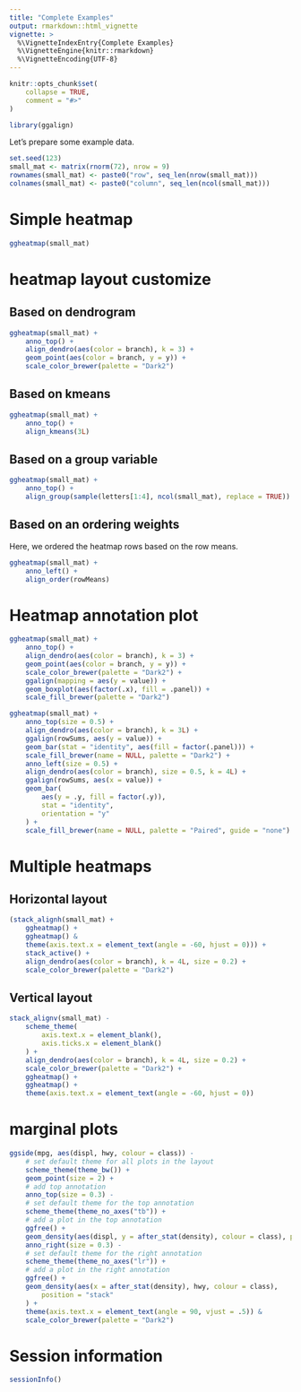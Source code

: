 ```yaml
---
title: "Complete Examples"
output: rmarkdown::html_vignette
vignette: >
  %\VignetteIndexEntry{Complete Examples}
  %\VignetteEngine{knitr::rmarkdown}
  %\VignetteEncoding{UTF-8}
---
```


```r
knitr::opts_chunk$set(
    collapse = TRUE,
    comment = "#>"
)
```

```r
library(ggalign)
```

Let's prepare some example data.
```r
set.seed(123)
small_mat <- matrix(rnorm(72), nrow = 9)
rownames(small_mat) <- paste0("row", seq_len(nrow(small_mat)))
colnames(small_mat) <- paste0("column", seq_len(ncol(small_mat)))
```

# Simple heatmap
```r
ggheatmap(small_mat)
```

# heatmap layout customize
## Based on dendrogram
```r
ggheatmap(small_mat) +
    anno_top() +
    align_dendro(aes(color = branch), k = 3) +
    geom_point(aes(color = branch, y = y)) +
    scale_color_brewer(palette = "Dark2")
```

## Based on kmeans
```r
ggheatmap(small_mat) +
    anno_top() +
    align_kmeans(3L)
```

## Based on a group variable
```r
ggheatmap(small_mat) +
    anno_top() +
    align_group(sample(letters[1:4], ncol(small_mat), replace = TRUE))
```

## Based on an ordering weights
Here, we ordered the heatmap rows based on the row means.
```r
ggheatmap(small_mat) +
    anno_left() +
    align_order(rowMeans)
```

# Heatmap annotation plot
```r
ggheatmap(small_mat) +
    anno_top() +
    align_dendro(aes(color = branch), k = 3) +
    geom_point(aes(color = branch, y = y)) +
    scale_color_brewer(palette = "Dark2") +
    ggalign(mapping = aes(y = value)) +
    geom_boxplot(aes(factor(.x), fill = .panel)) +
    scale_fill_brewer(palette = "Dark2")
```

```r
ggheatmap(small_mat) +
    anno_top(size = 0.5) +
    align_dendro(aes(color = branch), k = 3L) +
    ggalign(rowSums, aes(y = value)) +
    geom_bar(stat = "identity", aes(fill = factor(.panel))) +
    scale_fill_brewer(name = NULL, palette = "Dark2") +
    anno_left(size = 0.5) +
    align_dendro(aes(color = branch), size = 0.5, k = 4L) +
    ggalign(rowSums, aes(x = value)) +
    geom_bar(
        aes(y = .y, fill = factor(.y)),
        stat = "identity",
        orientation = "y"
    ) +
    scale_fill_brewer(name = NULL, palette = "Paired", guide = "none")
```

# Multiple heatmaps
## Horizontal layout
```r
(stack_alignh(small_mat) +
    ggheatmap() +
    ggheatmap() &
    theme(axis.text.x = element_text(angle = -60, hjust = 0))) +
    stack_active() +
    align_dendro(aes(color = branch), k = 4L, size = 0.2) +
    scale_color_brewer(palette = "Dark2")
```

## Vertical layout
```r
stack_alignv(small_mat) -
    scheme_theme(
        axis.text.x = element_blank(),
        axis.ticks.x = element_blank()
    ) +
    align_dendro(aes(color = branch), k = 4L, size = 0.2) +
    scale_color_brewer(palette = "Dark2") +
    ggheatmap() +
    ggheatmap() +
    theme(axis.text.x = element_text(angle = -60, hjust = 0))
```

# marginal plots
```r
ggside(mpg, aes(displ, hwy, colour = class)) -
    # set default theme for all plots in the layout
    scheme_theme(theme_bw()) +
    geom_point(size = 2) +
    # add top annotation
    anno_top(size = 0.3) -
    # set default theme for the top annotation
    scheme_theme(theme_no_axes("tb")) +
    # add a plot in the top annotation
    ggfree() +
    geom_density(aes(displ, y = after_stat(density), colour = class), position = "stack") +
    anno_right(size = 0.3) -
    # set default theme for the right annotation
    scheme_theme(theme_no_axes("lr")) +
    # add a plot in the right annotation
    ggfree() +
    geom_density(aes(x = after_stat(density), hwy, colour = class),
        position = "stack"
    ) +
    theme(axis.text.x = element_text(angle = 90, vjust = .5)) &
    scale_color_brewer(palette = "Dark2")
```

# Session information
```r
sessionInfo()
```
